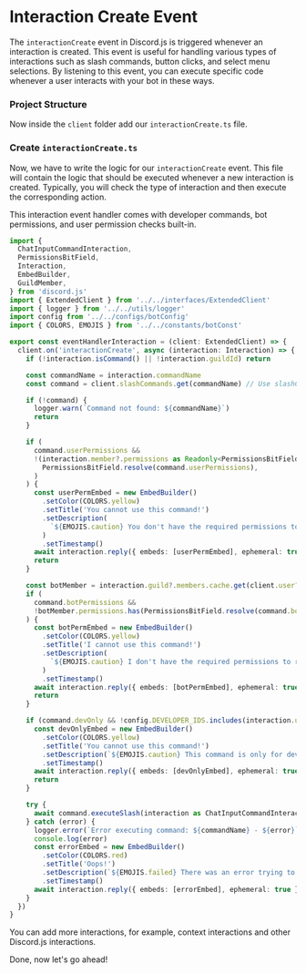 
# Interaction Create Event

The `interactionCreate` event in Discord.js is triggered whenever an interaction is created. This event is useful for handling various types of interactions such as slash commands, button clicks, and select menu selections. By listening to this event, you can execute specific code whenever a user interacts with your bot in these ways.

<Steps>

### Project Structure

Now inside the `client` folder add our `interactionCreate.ts` file.

<FileTree>
  <FileTree.Folder name="src" defaultOpen>
    <FileTree.Folder name="events" defaultOpen>
      <FileTree.Folder name="client" defaultOpen>
        <FileTree.File name="ready.ts" />
        <FileTree.File name="messageCreate.ts" />
        <FileTree.File name="interactionCreate.ts" />
      </FileTree.Folder>
    </FileTree.Folder>
  </FileTree.Folder>
</FileTree>

### Create `interactionCreate.ts`

Now, we have to write the logic for our `interactionCreate` event. This file will contain the logic that should be executed whenever a new interaction is created. Typically, you will check the type of interaction and then execute the corresponding action.

<Callout type="info">
  This interaction event handler comes with developer commands, bot permissions, and user permission
  checks built-in.
</Callout>

```ts copy showLineNumbers filename="src/events/client/interactionCreate.ts"
import {
  ChatInputCommandInteraction,
  PermissionsBitField,
  Interaction,
  EmbedBuilder,
  GuildMember,
} from 'discord.js'
import { ExtendedClient } from '../../interfaces/ExtendedClient'
import { logger } from '../../utils/logger'
import config from '../../configs/botConfig'
import { COLORS, EMOJIS } from '../../constants/botConst'

export const eventHandlerInteraction = (client: ExtendedClient) => {
  client.on('interactionCreate', async (interaction: Interaction) => {
    if (!interaction.isCommand() || !interaction.guildId) return

    const commandName = interaction.commandName
    const command = client.slashCommands.get(commandName) // Use slashCommands collection

    if (!command) {
      logger.warn(`Command not found: ${commandName}`)
      return
    }

    if (
      command.userPermissions &&
      !(interaction.member?.permissions as Readonly<PermissionsBitField>)?.has(
        PermissionsBitField.resolve(command.userPermissions),
      )
    ) {
      const userPermEmbed = new EmbedBuilder()
        .setColor(COLORS.yellow)
        .setTitle('You cannot use this command!')
        .setDescription(
          `${EMOJIS.caution} You don't have the required permissions to use this commandz`,
        )
        .setTimestamp()
      await interaction.reply({ embeds: [userPermEmbed], ephemeral: true })
      return
    }

    const botMember = interaction.guild?.members.cache.get(client.user?.id || '') as GuildMember
    if (
      command.botPermissions &&
      !botMember.permissions.has(PermissionsBitField.resolve(command.botPermissions))
    ) {
      const botPermEmbed = new EmbedBuilder()
        .setColor(COLORS.yellow)
        .setTitle('I cannot use this command!')
        .setDescription(
          `${EMOJIS.caution} I don't have the required permissions to run this command`,
        )
        .setTimestamp()
      await interaction.reply({ embeds: [botPermEmbed], ephemeral: true })
      return
    }

    if (command.devOnly && !config.DEVELOPER_IDS.includes(interaction.user.id)) {
      const devOnlyEmbed = new EmbedBuilder()
        .setColor(COLORS.yellow)
        .setTitle('You cannot use this command!')
        .setDescription(`${EMOJIS.caution} This command is only for developers.`)
        .setTimestamp()
      await interaction.reply({ embeds: [devOnlyEmbed], ephemeral: true })
      return
    }

    try {
      await command.executeSlash(interaction as ChatInputCommandInteraction, client)
    } catch (error) {
      logger.error(`Error executing command: ${commandName} - ${error}`)
      console.log(error)
      const errorEmbed = new EmbedBuilder()
        .setColor(COLORS.red)
        .setTitle('Oops!')
        .setDescription(`${EMOJIS.failed} There was an error trying to execute that command!`)
        .setTimestamp()
      await interaction.reply({ embeds: [errorEmbed], ephemeral: true })
    }
  })
}
```

<Callout>
  You can add more interactions, for example, context interactions and other Discord.js
  interactions.
</Callout>

</Steps>

Done, now let's go ahead!
